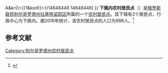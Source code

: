 {{Infobox Settlement
| official_name = 下佩内农村居民点
| native_name = Нижнепенское сельское поселение
| settlement_type = [[农村居民点|农村居民点]]
| pushpin_map = European Russia
| pushpin_map_caption = 在[[歐洲俄羅斯|俄羅斯歐洲部分]]的位置
| subdivision_type = [[国家|国家]]
| subdivision_type1 = [[州_(俄罗斯)|州]]
| subdivision_type2 = [[区_(苏联)|区]]
| subdivision_name = {{RUS}}
| subdivision_name1 = [[别尔哥罗德州|别尔哥罗德州]]
| subdivision_name2 = [[拉基特诺耶区|拉基特诺耶区]]
| seat_type = 行政中心
| seat = 下佩内
| population_as_of=2016
| population_footnotes = <ref name=stat />
| population_total = 998
| coordinates_display = inline,title
| latd = 51 | latm = 00 | lats = 11 | latNS = N
| longd = 35 | longm = 57 | longs = 06 | longEW = E
| timezone = [[莫斯科时间|MSK]]
| utc_offset = +3
| blank_name = [[俄罗斯市政土地区划代码|OKTMO编码]]
| blank_info = [http://classif.spb.ru/classificators/view/tma.php?st{{=}}A&kr{{=}}1&kod{{=}}14648448 14648448]
}}
'''下佩内农村居民点'''（{{lang-ru|Нижнепенское сельское поселение}}）是[[俄罗斯联邦|俄罗斯联邦]][[别尔哥罗德州|别尔哥罗德州]][[拉基特诺耶区|拉基特诺耶区]]所属的一个[[农村居民点|农村居民点]]。其下辖有2个居民点，行政中心为下佩内。据2016年统计，该农村居民点的人口为998人。<ref name=stat>{{cite web |url=http://www.gubkinadm.ru/gorod/images/stories/foto/okrug/pasportggo.rar |title=Паспорт Губкинского городского округа на 1 января 2016 года |accessdate=2016-02-02 |archiveurl=https://www.webcitation.org/6ezlnsjoC?url=http://www.gubkinadm.ru/gorod/images/stories/foto/okrug/pasportggo.rar |archivedate=2016-02-02 |language=ru |deadurl=yes }}</ref>

== 参考文献 ==
{{reflist}}

{{Russia-stub}}

[[Category:别尔哥罗德州农村居民点|Category:别尔哥罗德州农村居民点]]